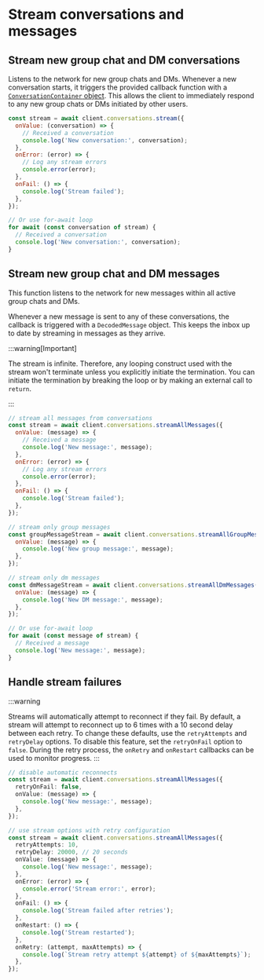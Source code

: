 # Stream conversations and messages

## Stream new group chat and DM conversations

Listens to the network for new group chats and DMs. Whenever a new conversation starts, it triggers the provided callback function with a [`ConversationContainer` object](/agents/core-messaging/create-conversations). This allows the client to immediately respond to any new group chats or DMs initiated by other users.

```js [Node]
const stream = await client.conversations.stream({
  onValue: (conversation) => {
    // Received a conversation
    console.log('New conversation:', conversation);
  },
  onError: (error) => {
    // Log any stream errors
    console.error(error);
  },
  onFail: () => {
    console.log('Stream failed');
  },
});

// Or use for-await loop
for await (const conversation of stream) {
  // Received a conversation
  console.log('New conversation:', conversation);
}
```

## Stream new group chat and DM messages

This function listens to the network for new messages within all active group chats and DMs.

Whenever a new message is sent to any of these conversations, the callback is triggered with a `DecodedMessage` object. This keeps the inbox up to date by streaming in messages as they arrive.

:::warning[Important]

The stream is infinite. Therefore, any looping construct used with the stream won't terminate unless you explicitly initiate the termination. You can initiate the termination by breaking the loop or by making an external call to `return`.

:::

```js [Node]
// stream all messages from conversations
const stream = await client.conversations.streamAllMessages({
  onValue: (message) => {
    // Received a message
    console.log('New message:', message);
  },
  onError: (error) => {
    // Log any stream errors
    console.error(error);
  },
  onFail: () => {
    console.log('Stream failed');
  },
});

// stream only group messages
const groupMessageStream = await client.conversations.streamAllGroupMessages({
  onValue: (message) => {
    console.log('New group message:', message);
  },
});

// stream only dm messages
const dmMessageStream = await client.conversations.streamAllDmMessages({
  onValue: (message) => {
    console.log('New DM message:', message);
  },
});

// Or use for-await loop
for await (const message of stream) {
  // Received a message
  console.log('New message:', message);
}
```

## Handle stream failures

:::warning

Streams will automatically attempt to reconnect if they fail. By default, a stream will attempt to reconnect up to 6 times with a 10 second delay between each retry. To change these defaults, use the `retryAttempts` and `retryDelay` options. To disable this feature, set the `retryOnFail` option to `false`. During the retry process, the `onRetry` and `onRestart` callbacks can be used to monitor progress.
:::

```ts [Node]
// disable automatic reconnects
const stream = await client.conversations.streamAllMessages({
  retryOnFail: false,
  onValue: (message) => {
    console.log('New message:', message);
  },
});

// use stream options with retry configuration
const stream = await client.conversations.streamAllMessages({
  retryAttempts: 10,
  retryDelay: 20000, // 20 seconds
  onValue: (message) => {
    console.log('New message:', message);
  },
  onError: (error) => {
    console.error('Stream error:', error);
  },
  onFail: () => {
    console.log('Stream failed after retries');
  },
  onRestart: () => {
    console.log('Stream restarted');
  },
  onRetry: (attempt, maxAttempts) => {
    console.log(`Stream retry attempt ${attempt} of ${maxAttempts}`);
  },
});
```
